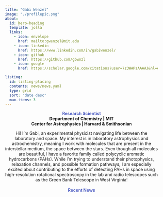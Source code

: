 ```yaml
---
title: "Gabi Wenzel"
image: "./profilepic.png"
about:
  id: hero-heading
  template: jolla
  links:
    - icon: envelope
      href: mailto:gwenzel@mit.edu
    - icon: linkedin
      href: https://www.linkedin.com/in/gabiwenzel/
    - icon: github
      href: https://github.com/gbwnzl
    - icon: google
      href: https://scholar.google.com/citations?user=7z3WAPsAAAAJ&hl=en&oi=ao

listing:
  id: listing-placing
  contents: news/news.yaml
  type: grid
  sort: "date desc"
  max-items: 3
---
```


:::{#hero-heading}

<div style="text-align:center"><b><span style="color:#5362C4;">Research Scientist</span><br>
Department of Chemistry | MIT <br>
Center for Astrophysics | Harvard & Smithsonian</b>

Hi! I'm Gabi, an experimental physicist navigating life between the laboratory and space. My interest is in laboratory astrophysics and astrochemistry, meaning I work with molecules that are present in the interstellar medium, the space between the stars. Even though all molecules are beautiful, I have a favorite family called polycyclic aromatic hydrocarbons (PAHs). While I'm trying to understand their photophysics, relaxation channels, and possible formation pathways, I am especially excited about contributing to the efforts of detecting PAHs in space using high-resolution rotational spectroscopy in the lab and radio telescopes such as the Green Bank Telescope in West Virginia!</div>

:::

<br><div style="text-align:center;margin-bottom:10px"><b><span style="color:#5362C4;">Recent News</b></span></div>

<!-- :::{#listing-placing} -->
